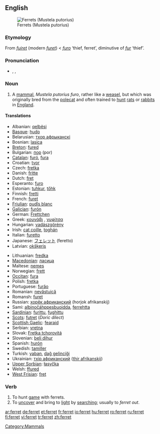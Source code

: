 ==English==
{{wikipedia}}
[[Image:Ilder.jpg|thumb|Ferrets (Mustela putorius)]]

===Etymology===
From {{OF.}} ''[[fuiret]]'' (modern ''[[furet]]'') < {{LL.}} ''[[furo]]'' ‘thief, ferret’, diminutive of {{L.}} ''[[fur#Latin|fur]]'' ‘thief’.

===Pronunciation===
* {{enPR|fĕr'ət}}, {{IPA|/ˈfɛrɪt/}}, {{SAMPA|/"fer@t/}}
*: {{rhymes|ɛrɪt}}

===Noun===
{{en-noun}}

# A [[mammal]], ''Mustela putorius furo'', rather like a [[weasel]], but which was originally bred from the [[polecat]] and often trained to [[hunt]] [[rat]]s or [[rabbit]]s in [[England]].

====Translations====
{{trans-top|the mammal ''Mustela putorius furo''}}
* Albanian: [[qelbësi]]
* [[Basque]]: [[hudo]]
* Belarusian: [[тхор афрыканскі]]
* Bosnian: [[lasica]] {{f}}
* [[Breton]]: [[fured]]
* Bulgarian: [[пор]] (por)
* [[Catalan]]: [[furó]], [[fura]]
* Croatian: [[tvor]]
* Czech: [[fretka]]
* Danish: [[fritte]] {{c}}
* Dutch: [[fret]] {{m}}
* Esperanto: [[furo]]
* Estonian: [[tuhkur]], [[tőhk]]
* Finnish: [[fretti]]
* French: [[furet]] {{m}}
* [[Friulian]]: [[pudîs blanc]]
* [[Galician]]: [[furón]]
* German: [[Frettchen]] {{n}}
* Greek: [[κουνάβι]] {{n}}, [[νυφίτσα]] {{f}}
* Hungarian: [[vadászgörény]]
* Irish: [[cat coille]], [[toghán]]
* Italian: [[furetto]] {{m}}
* Japanese: [[フェレット]] (feretto)
* Latvian: [[okšķeris]]
{{trans-mid}}
* Lithuanian: [[fredka]]
* [[Macedonian]]: [[ласица]]
* Maltese: [[nemes]]
* Norwegian: [[frett]]
* [[Occitan]]: [[fura]]
* Polish: [[fretka]]
* Portuguese: [[furăo]] {{m}}
* Romanian: [[nevăstuică]]
* Romansh: [[furet]]
* Russian: [[хорёк африканский]] (horjok afrikanskij)
* Sami: [[albinočáhppesbuoidda]], [[ferrehtta]]
* [[Sardinian]]: [[furittu]], [[fughittu]]
* [[Scots]]: [[futret]] (''Doric dilect'')
* [[Scottish Gaelic]]: [[fearaid]]
* Serbian: [[vretna]] {{f}}
* Slovak: [[Fretka tchorovitá]]
* Slovenian: [[beli dihur]] {{m}}
* Spanish: [[hurón]] {{m}}
* Swedish: [[tamiller]]
* Turkish: [[yaban]], [[dağ gelinciği]]
* Ukrainian: [[тхiр африканский]] ([[thir afrikanskij]])
* [[Upper Sorbian]]: [[łasyčka]]
* Welsh: [[ffured]]
* [[West Frisian]]: [[fret]]
{{trans-bottom}}

===Verb===
{{en-verb}}

# To hunt [[game]] with ferrets.
# To [[uncover]] and bring to [[light]] by [[searching]]; usually to ''ferret out''.

[[Category:Mammals]]

[[ar:ferret]]
[[de:ferret]]
[[et:ferret]]
[[fr:ferret]]
[[io:ferret]]
[[hu:ferret]]
[[ro:ferret]]
[[ru:ferret]]
[[fi:ferret]]
[[vi:ferret]]
[[tr:ferret]]
[[zh:ferret]]